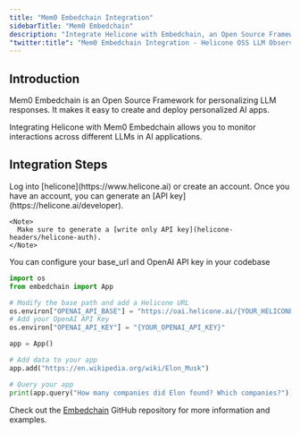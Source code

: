```yaml
---
title: "Mem0 Embedchain Integration"
sidebarTitle: "Mem0 Embedchain"
description: "Integrate Helicone with Embedchain, an Open Source Framework for personalizing LLM responses. Monitor interactions across different LLMs in AI applications."
"twitter:title": "Mem0 Embedchain Integration - Helicone OSS LLM Observability"
---
```


## Introduction

Mem0 Embedchain is an Open Source Framework for personalizing LLM responses. It makes it easy to create and deploy personalized AI apps.

Integrating Helicone with Mem0 Embedchain allows you to monitor interactions across different LLMs in AI applications.

## Integration Steps

<Steps>
  <Step title="Create an account + Generate an API Key">
    Log into [helicone](https://www.helicone.ai) or create an account. Once you have an account, you
    can generate an [API key](https://helicone.ai/developer).

    <Note>
      Make sure to generate a [write only API key](helicone-headers/helicone-auth).
    </Note>

  </Step>
  <Step title="Set base_url in the your code">
You can configure your base_url and OpenAI API key in your codebase
  <CodeGroup>

```python main.py
import os
from embedchain import App

# Modify the base path and add a Helicone URL
os.environ["OPENAI_API_BASE"] = "https://oai.helicone.ai/{YOUR_HELICONE_API_KEY}/v1"
# Add your OpenAI API Key
os.environ["OPENAI_API_KEY"] = "{YOUR_OPENAI_API_KEY}"

app = App()

# Add data to your app
app.add("https://en.wikipedia.org/wiki/Elon_Musk")

# Query your app
print(app.query("How many companies did Elon found? Which companies?"))
```

</CodeGroup>

  </Step>

</Steps>

Check out the [Embedchain](https://github.com/embedchain/embedchain) GitHub repository for more information and examples.
